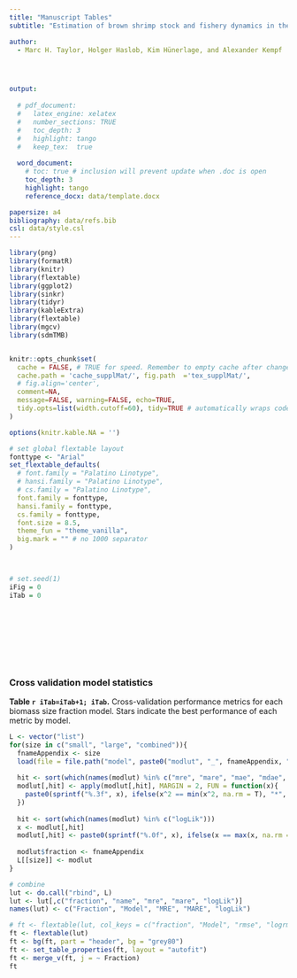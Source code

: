 ```yaml
---
title: "Manuscript Tables"
subtitle: "Estimation of brown shrimp stock and fishery dynamics in the German Bight using a novel biomass index"

author: 
  - Marc H. Taylor, Holger Haslob, Kim Hünerlage, and Alexander Kempf




output:
  
  # pdf_document:
  #   latex_engine: xelatex
  #   number_sections: TRUE
  #   toc_depth: 3
  #   highlight: tango
  #   keep_tex:  true
    
  word_document:
    # toc: true # inclusion will prevent update when .doc is open
    toc_depth: 3
    highlight: tango
    reference_docx: data/template.docx

papersize: a4
bibliography: data/refs.bib
csl: data/style.csl
---
```


```r
library(png)
library(formatR)
library(knitr)
library(flextable)
library(ggplot2)
library(sinkr)
library(tidyr)
library(kableExtra)
library(flextable)
library(mgcv)
library(sdmTMB)


knitr::opts_chunk$set(
  cache = FALSE, # TRUE for speed. Remember to empty cache after changes to R code sections
  cache.path = 'cache_supplMat/', fig.path  ='tex_supplMat/',
  # fig.align='center',
  comment=NA,
  message=FALSE, warning=FALSE, echo=TRUE,
  tidy.opts=list(width.cutoff=60), tidy=TRUE # automatically wraps code
)

options(knitr.kable.NA = '')

# set global flextable layout
fonttype <- "Arial"
set_flextable_defaults(
  # font.family = "Palatino Linotype",
  # hansi.family = "Palatino Linotype",
  # cs.family = "Palatino Linotype",
  font.family = fonttype,
  hansi.family = fonttype,
  cs.family = fonttype,
  font.size = 8.5,
  theme_fun = "theme_vanilla",
  big.mark = "" # no 1000 separator
)



# set.seed(1)
iFig = 0
iTab = 0
```

<br>
<br>
<br>
<br>
<br>
<br>



### Cross validation model statistics

**Table `r iTab=iTab+1; iTab`.** Cross-validation performance metrics for each biomass size fraction model. Stars indicate the best performance of each metric by model.

```r

L <- vector("list")
for(size in c("small", "large", "combined")){
  fnameAppendix <- size
  load(file = file.path("model", paste0("modlut", "_", fnameAppendix, ".Rdata")))
  
  hit <- sort(which(names(modlut) %in% c("mre", "mare", "mae", "mdae", "rmse", "logrmse")))
  modlut[,hit] <- apply(modlut[,hit], MARGIN = 2, FUN = function(x){
    paste0(sprintf("%.3f", x), ifelse(x^2 == min(x^2, na.rm = T), "*", " "))
  })
  
  hit <- sort(which(names(modlut) %in% c("logLik")))
  x <- modlut[,hit]
  modlut[,hit] <- paste0(sprintf("%.0f", x), ifelse(x == max(x, na.rm = T), "*", " "))
  
  modlut$fraction <- fnameAppendix
  L[[size]] <- modlut
}

# combine
lut <- do.call("rbind", L)
lut <- lut[,c("fraction", "name", "mre", "mare", "logLik")]
names(lut) <- c("Fraction", "Model", "MRE", "MARE", "logLik")

# ft <- flextable(lut, col_keys = c("fraction", "Model", "rmse", "logrmse", "mae", "logLik"))
ft <- flextable(lut)
ft <- bg(ft, part = "header", bg = "grey80")
ft <- set_table_properties(ft, layout = "autofit")
ft <- merge_v(ft, j = ~ Fraction)
ft

```

<br>
<br>

